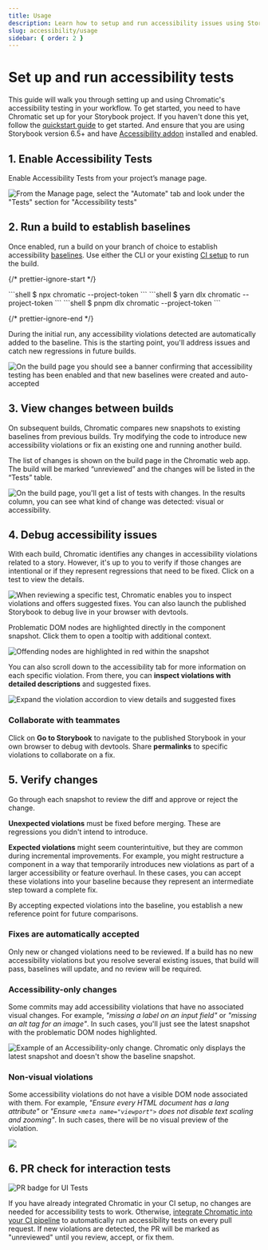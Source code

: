 ```yaml
---
title: Usage
description: Learn how to setup and run accessibility issues using Storybook and Chromatic
slug: accessibility/usage
sidebar: { order: 2 }
---
```



# Set up and run accessibility tests

This guide will walk you through setting up and using Chromatic's accessibility testing in your workflow. To get started, you need to have Chromatic set up for your Storybook project. If you haven't done this yet, follow the [quickstart guide](/docs/quickstart) to get started. And ensure that you are using Storybook version 6.5+ and have [Accessibility addon](https://storybook.js.org/docs/writing-tests/accessibility-testing) installed and enabled.

## 1. Enable Accessibility Tests

Enable Accessibility Tests from your project’s manage page.

![From the Manage page, select the "Automate" tab and look under the "Tests" section for "Accessibility tests"](../../images/a11y/enable-accessibility-tests.png)

## 2. Run a build to establish baselines

Once enabled, run a build on your branch of choice to establish accessibility [baselines](/docs/accessibility#what-is-an-accessibility-baseline). Use either the CLI or your existing [CI setup](/docs/ci) to run the build.

{/* prettier-ignore-start */}

<InstallSnippets>
  <Fragment slot="npm">
  ```shell
  $ npx chromatic --project-token <YOUR_PROJECT_TOKEN>
  ```
  </Fragment>
  <Fragment slot="yarn">
  ```shell
  $ yarn dlx chromatic --project-token <YOUR_PROJECT_TOKEN>
  ```
  </Fragment>
  <Fragment slot="pnpm">
  ```shell
  $ pnpm dlx chromatic --project-token <YOUR_PROJECT_TOKEN>
  ```
  </Fragment>
</InstallSnippets>

{/* prettier-ignore-end */}

During the initial run, any accessibility violations detected are automatically added to the baseline. This is the starting point, you'll address issues and catch new regressions in future builds.

![On the build page you should see a banner confirming that accessibility testing has been enabled and that new baselines were created and auto-accepted](../../images/a11y/accessibility-tests-turned-on.png)

## 3. View changes between builds

On subsequent builds, Chromatic compares new snapshots to existing baselines from previous builds. Try modifying the code to introduce new accessibility violations or fix an existing one and running another build.

The list of changes is shown on the build page in the Chromatic web app. The build will be marked “unreviewed” and the changes will be listed in the “Tests” table.

![On the build page, you'll get a list of tests with changes. In the results column, you can see what kind of change was detected: visual or accessibility.](../../images/a11y/accessibility-tests-build.png)

## 4. Debug accessibility issues

With each build, Chromatic identifies any changes in accessibility violations related to a story. However, it's up to you to verify if those changes are intentional or if they represent regressions that need to be fixed. Click on a test to view the details.

![When reviewing a specific test, Chromatic enables you to inspect violations and offers suggested fixes. You can also launch the published Storybook to debug live in your browser with devtools.](../../images/a11y/accessibility-tests-test.png)

Problematic DOM nodes are highlighted directly in the component snapshot. Click them to open a tooltip with additional context.

![Offending nodes are highlighted in red within the snapshot](../../images/a11y/accessibility-tests-popover.png)

You can also scroll down to the accessibility tab for more information on each specific violation. From there, you can **inspect violations with detailed descriptions** and suggested fixes.

![Expand the violation accordion to view details and suggested fixes](../../images/a11y/violation-expanded.png)

### Collaborate with teammates

Click on **Go to Storybook** to navigate to the published Storybook in your own browser to debug with devtools. Share **permalinks** to specific violations to collaborate on a fix.

## 5. Verify changes

Go through each snapshot to review the diff and approve or reject the change.

**Unexpected violations** must be fixed before merging. These are regressions you didn't intend to introduce.

**Expected violations** might seem counterintuitive, but they are common during incremental improvements. For example, you might restructure a component in a way that temporarily introduces new violations as part of a larger accessibility or feature overhaul. In these cases, you can accept these violations into your baseline because they represent an intermediate step toward a complete fix.

By accepting expected violations into the baseline, you establish a new reference point for future comparisons.

### Fixes are automatically accepted

Only new or changed violations need to be reviewed. If a build has no new accessibility violations but you resolve several existing issues, that build will pass, baselines will update, and no review will be required.

### Accessibility-only changes

Some commits may add accessibility violations that have no associated visual changes. For example, _"missing a label on an input field"_ or _"missing an alt tag for an image"_. In such cases, you'll just see the latest snapshot with the problematic DOM nodes highlighted.

![Example of an Accessibility-only change. Chromatic only displays the latest snapshot and doesn't show the baseline snapshot.](../../images/a11y/accessibility-a11y-only.png)

### Non-visual violations

Some accessibility violations do not have a visible DOM node associated with them. For example, _"Ensure every HTML document has a lang attribute"_ or _"Ensure `<meta name="viewport">` does not disable text scaling and zooming"_. In such cases, there will be no visual preview of the violation.

![](../../images/a11y/accessibility-non-visual.png)

## 6. PR check for interaction tests

![PR badge for UI Tests](../../images/prbadge-test.png)

If you have already integrated Chromatic in your CI setup, no changes are needed for accessibility tests to work. Otherwise, [integrate Chromatic into your CI pipeline](/docs/ci) to automatically run accessibility tests on every pull request. If new violations are detected, the PR will be marked as "unreviewed" until you review, accept, or fix them.

